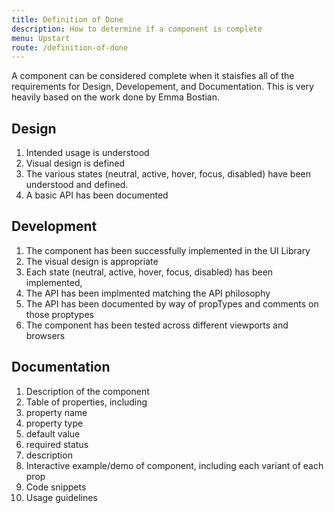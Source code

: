 ```yaml
---
title: Definition of Done
description: How to determine if a component is complete
menu: Upstart
route: /definition-of-done
---
```



A component can be considered complete when it staisfies all of the requirements for Design, Developement, and Documentation. This is very heavily based on <Link href="https://twitter.com/EmmaBostian/status/1177248937763311617" isExternal>the work done by Emma Bostian</Link>.

## Design

1. Intended usage is understood
2. Visual design is defined
3. The various states (neutral, active, hover, focus, disabled) have been understood and defined.
4. A basic API has been documented

## Development

1. The component has been successfully implemented in the UI Library
2. The visual design is appropriate
3. Each state (neutral, active, hover, focus, disabled) has been implemented,
4. The API has been implmented matching the API philosophy
5. The API has been documented by way of propTypes and comments on those proptypes
6. The component has been tested across different viewports and browsers

## Documentation

1. Description of the component
2. Table of properties, including
  1. property name
  2. property type
  3. default value
  4. required status
  5. description
3. Interactive example/demo of component, including each variant of each prop
4. Code snippets
5. Usage guidelines
